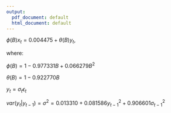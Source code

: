 ```yaml
---
output:
  pdf_document: default
  html_document: default
---
```


$\phi(B) x_t = 0.004475 + \theta(B) y_t,$

where:

$\phi(B)=1-0.977331B+0.066279B^2$

$\theta(B)=1-0.922770B$

$y_t=\sigma_t \epsilon_t$

$var(y_t|y_{t-1})=\sigma ^2= 0.013310+ 0.081586y_{t-1}^2 + 0.906601 \sigma_{t-1}^2$